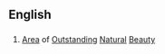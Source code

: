 ==English==
{{wikipedia|Area of Outstanding Natural Beauty}}

==={{initialism-old|en}}===
{{en-initialism}}

# [[area|Area]] of [[outstanding|Outstanding]] [[natural|Natural]] [[beauty|Beauty]]